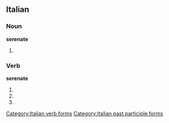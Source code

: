 ==Italian==

===Noun===
'''serenate''' {{f}}

# {{plural of|[[serenata]]|lang=Italian}}

===Verb===
'''serenate'''

# {{form of|[[second-person|Second-person]] [[plural]] [[present tense]]|[[serenare#Italian|serenare]]|lang=Italian}}
# {{form of|Second-person plural [[imperative]]|serenare#Italian|serenare|lang=Italian}}
# {{form of|[[feminine|Feminine]] plural|[[serenato]]}}

[[Category:Italian verb forms]]
[[Category:Italian past participle forms]]